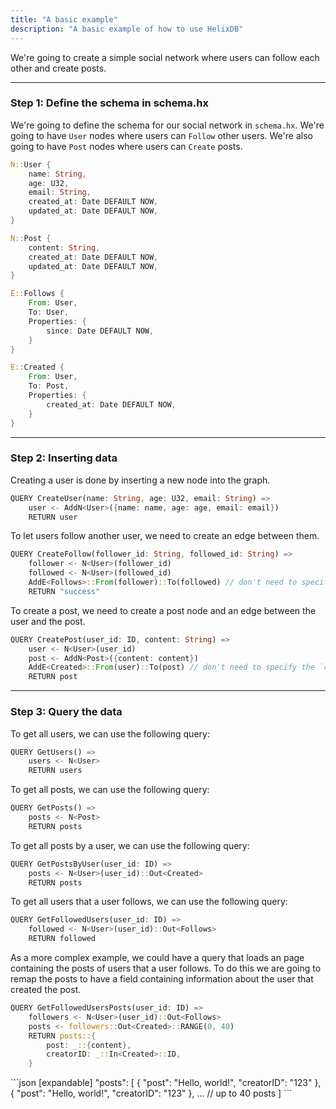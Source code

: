 ```yaml
---
title: "A basic example"
description: "A basic example of how to use HelixDB"
---
```


We're going to create a simple social network where users can follow each other and create posts.

---

### Step 1: Define the schema in schema.hx

We're going to define the schema for our social network in `schema.hx`.
We're going to have `User` nodes where users can `Follow` other users.
We're also going to have `Post` nodes where users can `Create` posts.

```rust [expandable]
N::User {
    name: String,
    age: U32,
    email: String,
    created_at: Date DEFAULT NOW,
    updated_at: Date DEFAULT NOW,
}

N::Post {
    content: String,
    created_at: Date DEFAULT NOW,
    updated_at: Date DEFAULT NOW,
}

E::Follows {
    From: User,
    To: User,
    Properties: {
        since: Date DEFAULT NOW,
    }
}

E::Created {
    From: User,
    To: Post,
    Properties: {
        created_at: Date DEFAULT NOW,
    }
}
```

---

### Step 2: Inserting data

Creating a user is done by inserting a new node into the graph.

```rust
QUERY CreateUser(name: String, age: U32, email: String) =>
    user <- AddN<User>({name: name, age: age, email: email})
    RETURN user
```

To let users follow another user, we need to create an edge between them.

```rust [expandable]
QUERY CreateFollow(follower_id: String, followed_id: String) =>
    follower <- N<User>(follower_id)
    followed <- N<User>(followed_id)
    AddE<Follows>::From(follower)::To(followed) // don't need to specify the `since` property because it has a default value
    RETURN "success"
```

To create a post, we need to create a post node and an edge between the user and the post.

```rust [expandable]
QUERY CreatePost(user_id: ID, content: String) =>
    user <- N<User>(user_id)
    post <- AddN<Post>({content: content})
    AddE<Created>::From(user)::To(post) // don't need to specify the `created_at` property because it has a default value
    RETURN post
```

---

### Step 3: Query the data

To get all users, we can use the following query:

```rust
QUERY GetUsers() =>
    users <- N<User>
    RETURN users
```

To get all posts, we can use the following query:

```rust
QUERY GetPosts() =>
    posts <- N<Post>
    RETURN posts
```

To get all posts by a user, we can use the following query:

```rust
QUERY GetPostsByUser(user_id: ID) =>
    posts <- N<User>(user_id)::Out<Created>
    RETURN posts
```

To get all users that a user follows, we can use the following query:

```rust
QUERY GetFollowedUsers(user_id: ID) =>
    followed <- N<User>(user_id)::Out<Follows>
    RETURN followed
```

As a more complex example,
we could have a query that loads an page containing the posts of users that a user follows.
To do this we are going to remap the posts to have a field containing information about the user that created the post.

```rust
QUERY GetFollowedUsersPosts(user_id: ID) =>
    followers <- N<User>(user_id)::Out<Follows>
    posts <- followers::Out<Created>::RANGE(0, 40)
    RETURN posts::{
        post: _::{content},
        creatorID: _::In<Created>::ID,
    }
```

<Accordion title="JSON output">
```json [expandable]
"posts": [
    {
        "post": "Hello, world!",
        "creatorID": "123"
    },
    {
        "post": "Hello, world!",
        "creatorID": "123"
    },
    ... // up to 40 posts
]
```
</Accordion>

